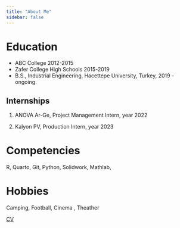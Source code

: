 ```yaml
---
title: "About Me"
sidebar: false 
---
```


# Education
-   ABC College 2012-2015
-   Zafer College High Schools 2015-2019
-   B.S., Industrial Engineering, Hacettepe University, Turkey, 2019 - ongoing.




## Internships

1.  ANOVA Ar-Ge, Project Management Intern, year 2022

2.  Kalyon PV, Production Intern, year 2023



# Competencies

R, Quarto, Git, Python, Solidwork, Mathlab,

# Hobbies
Camping, Football, Cinema , Theather 

[CV](<file:///C:/Users/canli/Downloads/CV_Mert-CANLI-_1_-_1_-_2_.html>)
